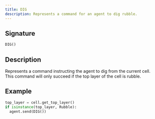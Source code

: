 ```yaml
---
title: DIG 
description: Represents a command for an agent to dig rubble.
---
```


## Signature

```py
DIG()
```

## Description

Represents a command instructing the agent to dig from the current cell.  
This command will only succeed if the top layer of the cell is rubble.  

## Example

```py
top_layer = cell.get_top_layer()
if isinstance(top_layer, Rubble):
  agent.send(DIG())
```
